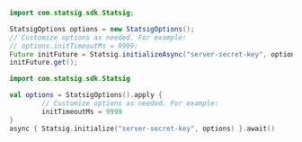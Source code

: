 <Tabs>
  <Tab title="Java">

```java
import com.statsig.sdk.Statsig;

StatsigOptions options = new StatsigOptions();
// Customize options as needed. For example:
// options.initTimeoutMs = 9999;
Future initFuture = Statsig.initializeAsync("server-secret-key", options);
initFuture.get();
```

  </Tab>
  <Tab title="Kotlin">

```kotlin
import com.statsig.sdk.Statsig

val options = StatsigOptions().apply {
        // Customize options as needed. For example:
        initTimeoutMs = 9999
}
async { Statsig.initialize("server-secret-key", options) }.await()
```

  </Tab>
</Tabs>

